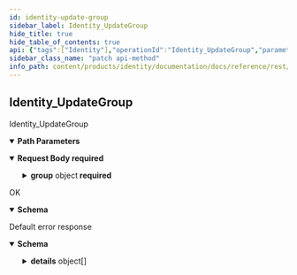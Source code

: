 ```yaml
---
id: identity-update-group
sidebar_label: Identity_UpdateGroup
hide_title: true
hide_table_of_contents: true
api: {"tags":["Identity"],"operationId":"Identity_UpdateGroup","parameters":[{"name":"group","in":"path","description":"The group id.","required":true,"schema":{"type":"string"}}],"requestBody":{"content":{"application/json":{"schema":{"required":["group"],"type":"object","properties":{"group":{"type":"object","properties":{"name":{"type":"string","description":"The resource name of the group."},"members":{"type":"array","items":{"type":"string"},"description":"The list of members of the group. Groups might include other groups."},"etag":{"type":"string","description":"An etag for concurrency control, ignored during creation.","format":"bytes"}}},"updateMask":{"type":"string","description":"The field mask to determine which fields are to be updated. If empty, the server will assume all fields are to be updated.","format":"field-mask"}}}}},"required":true},"responses":{"200":{"description":"OK","content":{"application/json":{"schema":{"type":"object","properties":{"name":{"type":"string","description":"The resource name of the group."},"members":{"type":"array","items":{"type":"string"},"description":"The list of members of the group. Groups might include other groups."},"etag":{"type":"string","description":"An etag for concurrency control, ignored during creation.","format":"bytes"}}}}}},"default":{"description":"Default error response","content":{"application/json":{"schema":{"type":"object","properties":{"code":{"type":"integer","description":"The status code, which should be an enum value of [google.rpc.Code][google.rpc.Code].","format":"int32"},"message":{"type":"string","description":"A developer-facing error message, which should be in English. Any user-facing error message should be localized and sent in the [google.rpc.Status.details][google.rpc.Status.details] field, or localized by the client."},"details":{"type":"array","items":{"type":"object","properties":{"@type":{"type":"string","description":"The type of the serialized message."}},"additionalProperties":true,"description":"Contains an arbitrary serialized message along with a @type that describes the type of the serialized message."},"description":"A list of messages that carry the error details.  There is a common set of message types for APIs to use."}},"description":"The `Status` type defines a logical error model that is suitable for different programming environments, including REST APIs and RPC APIs. It is used by [gRPC](https://github.com/grpc). Each `Status` message contains three pieces of data: error code, error message, and error details. You can find out more about this error model and how to work with it in the [API Design Guide](https://cloud.google.com/apis/design/errors)."}}}}},"description":"Identity_UpdateGroup","method":"patch","path":"/v1alpha1/groups/{group}","servers":[{"url":"https://identity.animeapis.com"}],"jsonRequestBodyExample":{"group":{"name":"string","members":["string"],"etag":"string"},"updateMask":"string"},"info":{"title":"animeshon.identity","version":"v1alpha1"},"postman":{"name":"Identity Update Group","description":{"type":"text/plain"},"url":{"path":["v1alpha1","groups",":group"],"host":["{{baseUrl}}"],"query":[],"variable":[{"disabled":false,"description":{"content":"(Required) The group id.","type":"text/plain"},"type":"any","value":"","key":"group"}]},"header":[{"key":"Content-Type","value":"application/json"},{"key":"Accept","value":"application/json"}],"method":"PATCH","body":{"mode":"raw","raw":"\"\"","options":{"raw":{"language":"json"}}}}}
sidebar_class_name: "patch api-method"
info_path: content/products/identity/documentation/docs/reference/rest/v1alpha1/animeshon-identity
---
```



## Identity_UpdateGroup



Identity_UpdateGroup

<details style={{"marginBottom":"1rem"}} data-collapsed={false} open={true}><summary style={{}}><strong>Path Parameters</strong></summary><div><ul><ParamsItem className={"paramsItem"} param={{"name":"group","in":"path","description":"The group id.","required":true,"schema":{"type":"string"}}}></ParamsItem></ul></div></details><details style={{}} data-collapsed={false} open={true}><summary style={{"textAlign":"left"}}><strong>Request Body</strong><strong style={{"fontSize":"var(--ifm-code-font-size)","color":"var(--openapi-required)"}}> required</strong></summary><div style={{"textAlign":"left","marginLeft":"1rem"}}></div><ul style={{"marginLeft":"1rem"}}><SchemaItem collapsible={true} className={"schemaItem"}><details style={{}}><summary style={{}}><strong>group</strong><span style={{"opacity":"0.6"}}> object</span><strong style={{"fontSize":"var(--ifm-code-font-size)","color":"var(--openapi-required)"}}> required</strong></summary><div style={{"marginLeft":"1rem"}}><ul><SchemaItem collapsible={false} name={"name"} required={false} schemaDescription={"The resource name of the group."} schemaName={"string"} qualifierMessage={undefined}></SchemaItem><SchemaItem collapsible={false} name={"members"} required={false} schemaDescription={"The list of members of the group. Groups might include other groups."} schemaName={"string[]"} qualifierMessage={undefined}></SchemaItem><SchemaItem collapsible={false} name={"etag"} required={false} schemaDescription={"An etag for concurrency control, ignored during creation."} schemaName={"bytes"} qualifierMessage={undefined}></SchemaItem></ul></div></details></SchemaItem><SchemaItem collapsible={false} name={"updateMask"} required={false} schemaDescription={"The field mask to determine which fields are to be updated. If empty, the server will assume all fields are to be updated."} schemaName={"field-mask"} qualifierMessage={undefined}></SchemaItem></ul></details><div><ApiTabs><TabItem label={"200"} value={"200"}><div>

OK

</div><div><details style={{}} data-collapsed={false} open={true}><summary style={{"textAlign":"left"}}><strong>Schema</strong></summary><div style={{"textAlign":"left","marginLeft":"1rem"}}></div><ul style={{"marginLeft":"1rem"}}><SchemaItem collapsible={false} name={"name"} required={false} schemaDescription={"The resource name of the group."} schemaName={"string"} qualifierMessage={undefined}></SchemaItem><SchemaItem collapsible={false} name={"members"} required={false} schemaDescription={"The list of members of the group. Groups might include other groups."} schemaName={"string[]"} qualifierMessage={undefined}></SchemaItem><SchemaItem collapsible={false} name={"etag"} required={false} schemaDescription={"An etag for concurrency control, ignored during creation."} schemaName={"bytes"} qualifierMessage={undefined}></SchemaItem></ul></details></div></TabItem><TabItem label={"default"} value={"default"}><div>

Default error response

</div><div><details style={{}} data-collapsed={false} open={true}><summary style={{"textAlign":"left"}}><strong>Schema</strong></summary><div style={{"textAlign":"left","marginLeft":"1rem"}}></div><ul style={{"marginLeft":"1rem"}}><SchemaItem collapsible={false} name={"code"} required={false} schemaDescription={"The status code, which should be an enum value of [google.rpc.Code][google.rpc.Code]."} schemaName={"int32"} qualifierMessage={undefined}></SchemaItem><SchemaItem collapsible={false} name={"message"} required={false} schemaDescription={"A developer-facing error message, which should be in English. Any user-facing error message should be localized and sent in the [google.rpc.Status.details][google.rpc.Status.details] field, or localized by the client."} schemaName={"string"} qualifierMessage={undefined}></SchemaItem><SchemaItem collapsible={true} className={"schemaItem"}><details style={{}}><summary style={{}}><strong>details</strong><span style={{"opacity":"0.6"}}> object[]</span></summary><div style={{"marginLeft":"1rem"}}><div style={{"marginTop":".5rem","marginBottom":".5rem"}}>

A list of messages that carry the error details.  There is a common set of message types for APIs to use.

</div><ul><SchemaItem collapsible={false} name={"@type"} required={false} schemaDescription={"The type of the serialized message."} schemaName={"string"} qualifierMessage={undefined}></SchemaItem></ul></div></details></SchemaItem></ul></details></div></TabItem></ApiTabs></div>
      